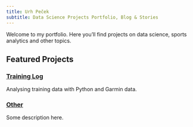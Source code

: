 ```yaml
---
title: Urh Peček  
subtitle: Data Science Projects Portfolio, Blog & Stories
---
```


Welcome to my portfolio. Here you’ll find projects on data science, sports analytics and other topics.

## Featured Projects

::: {.project-card}
### [Training Log](projects/training_log.qmd)
Analysing training data with Python and Garmin data.
:::

::: {.project-card}
### [Other](projects/other.qmd)
Some description here.
:::